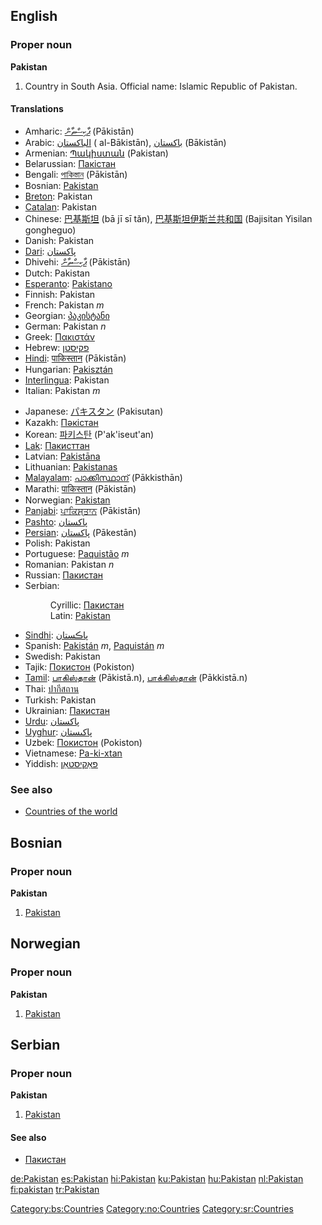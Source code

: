 ==English==

===Proper noun===
'''Pakistan'''
# Country in South Asia. Official name: Islamic Republic of Pakistan.

====Translations====
{{top}}
*Amharic: [[ޕާކިސްތާން]] (Pākistān)
*Arabic: [[الباكستان]] ( al-Bākistān), [[باكستان]] (Bākistān)
*Armenian: [[Պակիստան]] (Pakistan)
*Belarussian: [[Пакістан]]
*Bengali: [[পাকিস্তান]] (Pākistān)
*Bosnian: [[Pakistan#Bosnian|Pakistan]] {{m}}
*[[Breton]]: Pakistan
*[[Catalan]]: Pakistan
*Chinese: [[巴基斯坦]] (bā jī sī tǎn), [[巴基斯坦伊斯兰共和国]] (Bajisitan Yisilan gongheguo)
*Danish: Pakistan
*[[Dari]]: [[پاکستان]]
*Dhivehi: [[ޕާކިސްތާން]] (Pākistān)
*Dutch: Pakistan
*[[Esperanto]]: [[Pakistano]]
*Finnish: Pakistan
*French: Pakistan ''m''
*Georgian: [[პაკისტანი]]
*German: Pakistan ''n''
*Greek: [[Πακιστάν]]
*Hebrew: [[פקיסטן]]
*[[Hindi]]: [[पाकिस्तान]] (Pākistān)
*Hungarian: [[Pakisztán]]
*[[Interlingua]]: Pakistan
*Italian: Pakistan ''m''
{{mid}}
*Japanese: [[パキスタン]] (Pakisutan)
*Kazakh: [[Пәкістан]]
*Korean: [[파키스탄]] (P'ak'iseut'an)
*[[Lak]]: [[Пакисттан]]
*Latvian: [[Pakistāna]]
*Lithuanian: [[Pakistanas]]
*[[Malayalam]]: [[പാക്കിസ്ഥാന്]] (Pākkisthān)
*Marathi: [[पाकिस्तान]] (Pākistān)
*Norwegian: [[#Norwegian|Pakistan]]
*[[Panjabi]]: [[ਪਾਕਿਸ੍ਤਾਨ]] (Pākistān)
*[[Pashto]]: [[پاکستان]]
*[[Persian]]: [[پاکستان]] (Pākestān)
*Polish: Pakistan
*Portuguese: [[Paquistão]] ''m''
*Romanian: Pakistan ''n''
*Russian: [[Пакистан]]
*Serbian:
*:Cyrillic: [[Пакистан#Serbian|Пакистан]] {{m}}
*:Latin: [[Pakistan#Serbian|Pakistan]] {{m}}
*[[Sindhi]]: [[پاڪستان]]
*Spanish: [[Pakistán]] ''m'', [[Paquistán]] ''m''
*Swedish: Pakistan
*Tajik: [[Покистон]] (Pokiston)
*[[Tamil]]: [[பாகிஸ்தான்]] (Pākistā.n), [[பாக்கிஸ்தான்]] (Pākkistā.n)
*Thai: [[ปากีสถาน]]
*Turkish: Pakistan
*Ukrainian: [[Пакистан#Ukrainian|Пакистан]]
*[[Urdu]]: [[پاکستان]]
*[[Uyghur]]: [[ﭘﺎﻛﯩﺴﺘﺎﻥ]]
*Uzbek: [[Покистон]] (Pokiston)
*Vietnamese: [[Pa-ki-xtan]]
*Yiddish: [[פאַקיסטאַן]]
{{bottom}}

===See also===
* [[Countries of the world]]

==Bosnian==
===Proper noun===
'''Pakistan''' {{m}}
#[[Pakistan#English|Pakistan]]
[[Category:bs:Countries]]

==Norwegian==
===Proper noun===
[[Category:no:Countries]]
'''Pakistan'''
#[[#English|Pakistan]]

==Serbian==
===Proper noun===
'''Pakistan''' {{m}}
#[[Pakistan#English|Pakistan]]
====See also====
*[[Пакистан#Serbian|Пакистан]]
[[Category:sr:Countries]]

[[de:Pakistan]]
[[es:Pakistan]]
[[hi:Pakistan]]
[[ku:Pakistan]]
[[hu:Pakistan]]
[[nl:Pakistan]]
[[fi:pakistan]]
[[tr:Pakistan]]